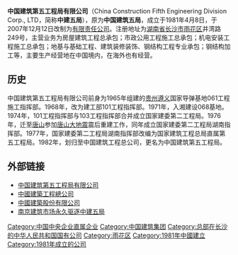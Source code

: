 {{Infobox_Company |
  company_name_zh =中国建筑第五工程局有限公司  |
  company_name =中国建筑第五工程局有限公司|
  company_logo = <!-- 注释出：[[File:cscec.gif|File:cscec.gif]] --> |
  company_type = [[中國中央企業|中國中央企業]] |
  foundation = 1981年 |
  location ={{CHN}}[[湖南省|湖南省]][[长沙市|长沙市]][[雨花区|雨花区]]中建大厦|
  industry = [[房屋|房屋]][[基建|基建]][[房地产|房地产]]|
  key_people = [[董事長|董事長]]：田卫国| 
  sales =  |
  profit =  |
  asset = |
  market_value = |
  num_employees = |
  revenue = |
  products = |
  parent = [[中国建筑股份有限公司|中国建筑股份有限公司]]|
  homepage = [http://www.cscec5b.com.cn/ 中国建筑第五工程局有限公司]
}}

'''中国建筑第五工程局有限公司'''（China Construction Fifth Engineering Division Corp., LTD，简称'''中建五局'''），原为'''中国建筑五局'''，成立于1981年4月8日，于2007年12月12日改制为[[有限责任公司|有限责任公司]]。注册地址为[[湖南省|湖南省]][[长沙市|长沙市]][[雨花区|雨花区]]井湾路249号，主营业务为房屋建筑工程总承包；市政公用工程施工总承包；机电安装工程施工总承包；地基与基础工程、建筑装修装饰、钢结构工程专业承包；钢结构加工等，主要生产经营地在中国境内，在海外也有经营。

==历史==
中国建筑第五工程局有限公司前身为1965年组建的[[贵州|贵州]][[遵义|遵义]]国家导弹基地061工程施工指挥部。1968年，改为建工部101工程指挥部。1971年，入湘建设068基地。
1974年，101工程指挥部与103工程指挥部合并成立国家建委第二工程局。1976年，迁至[[唐山|唐山]]参加[[唐山大地震|唐山大地震]]震后重建工作，同年成立国家建委第二工程局湖南指挥部。1977年，国家建委第二工程局湖南指挥部改编为国家建筑工程总局直属第五工程局。1982年，划归至中国建筑工程总公司，更名为中国建筑第五工程局。

==外部链接==
*[http://www.cscec5b.com.cn/ 中国建筑第五工程局有限公司]{{Wayback|url=http://www.cscec5b.com.cn/ |date=20100726150924 }}
*[http://www.cscec.com.cn/ 中國建築工程總公司]{{Wayback|url=http://www.cscec.com.cn/ |date=20201104180044 }}
*[http://www.cscec.com/ 中國建築股份有限公司]{{Wayback|url=http://www.cscec.com/ |date=20201210024246 }}
*[https://web.archive.org/web/20150121055827/http://qingyuan.people.com.cn/GB/14748/6804002.html 南京建筑市场永久驱逐中建五局]

[[Category:中国中央企业直属企业|Category:中国中央企业直属企业]]
[[Category:中国建筑集团|Category:中国建筑集团]]
[[Category:总部在长沙的中华人民共和国国有公司|Category:总部在长沙的中华人民共和国国有公司]]
[[Category:雨花区|Category:雨花区]]
[[Category:1981年中國建立|Category:1981年中國建立]]
[[Category:1981年成立的公司|Category:1981年成立的公司]]